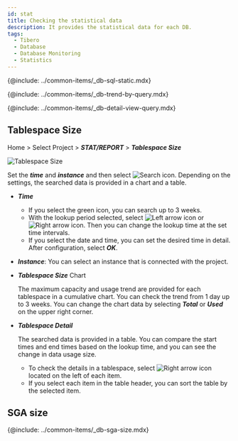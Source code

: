 ```yaml
---
id: stat
title: Checking the statistical data
description: It provides the statistical data for each DB.
tags:
  - Tibero
  - Database
  - Database Monitoring
  - Statistics
---
```



{@include: ../common-items/_db-sql-static.mdx} 

{@include: ../common-items/_db-trend-by-query.mdx} 

{@include: ../common-items/_db-detail-view-query.mdx} 

<!-- mysql, mariadb 지원 -->

<!-- {@include: ../common-items/_db-database-size.mdx} -->

<!-- oracle, tibero -->

<!-- {@include: ../common-items/_db-tablespace-size.mdx}-->

## Tablespace Size

Home > Select Project > **_STAT/REPORT_** > **_Tablespace Size_**

![Tablespace Size](/img/tibero-tablespace-size.png)

Set the **_time_** and **_instance_** and then select ![Search icon](/img/ico-btn-search.png). Depending on the settings, the searched data is provided in a chart and a table.

-   **_Time_**
    -   If you select the green icon, you can search up to 3 weeks. 
    -   With the lookup period selected, select ![Left arrow icon](/img/left-arrow.svg) or ![Right arrow icon](/img/right-arrow.svg). Then you can change the lookup time at the set time intervals.
    -   If you select the date and time, you can set the desired time in detail. After configuration, select **_OK_**.

-   **_Instance_**: You can select an instance that is connected with the project.

-   **_Tablespace Size_** Chart

    The maximum capacity and usage trend are provided for each tablespace in a cumulative chart. You can check the trend from 1 day up to 3 weeks. You can change the chart data by selecting **_Total_** or **_Used_** on the upper right corner.

-   **_Tablespace Detail_**

    The searched data is provided in a table. You can compare the start times and end times based on the lookup time, and you can see the change in data usage size. 

    -   To check the details in a tablespace, select ![Right arrow icon](/img/right-arrow.svg) located on the left of each item.
    -   If you select each item in the table header, you can sort the table by the selected item.

## SGA size

{@include: ../common-items/_db-sga-size.mdx}
